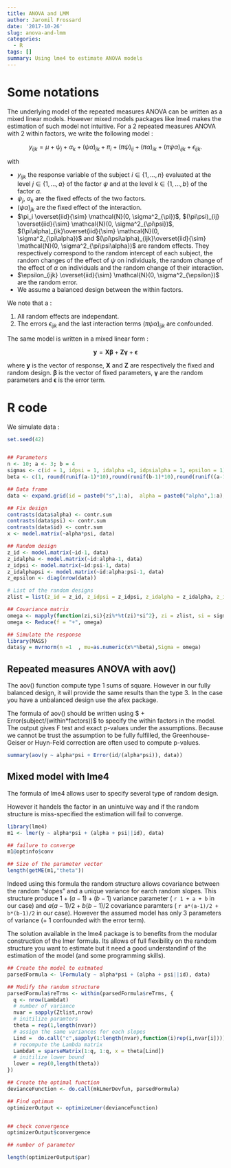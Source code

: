 ```yaml
---
title: ANOVA and LMM
author: Jaromil Frossard
date: '2017-10-26'
slug: anova-and-lmm
categories:
  - R
tags: []
summary: Using lme4 to estimate ANOVA models
---
```


# Some notations

The underlying model of the repeated measures ANOVA can be written as a mixed linear models. However mixed models packages like lme4 makes the estimation of such model not intuitive. For a 2 repeated measures ANOVA with 2 within factors, we write the following model : 


$$
y_{ijk} = \mu + \psi_j + \alpha_k + (\psi\alpha)_{jk}+\pi_i +(\pi\psi)_{ij}+(\pi\alpha)_{ik} +(\pi\psi\alpha)_{ijk}+\epsilon_{ijk}.
$$

with 

- $y_{ijk}$ the response variable of the subject $i \in \{1,\dots, n\}$ evaluated at the level $j \in \{1,\dots, a\}$ of the factor $\psi$ and at the level $k \in \{1,\dots, b\}$ of the factor $\alpha$.
- $\psi_j$, $\alpha_k$ are the fixed effects of the two factors.
- $(\psi\alpha)_{jk}$ are the fixed effect of the interaction.
- $\pi_i \overset{iid}{\sim} \mathcal{N}(0, \sigma^2_{\pi})$, $(\pi\psi)_{ij} \overset{iid}{\sim} \mathcal{N}(0, \sigma^2_{\pi\psi})$, $(\pi\alpha)_{ik}\overset{iid}{\sim} \mathcal{N}(0, \sigma^2_{\pi\alpha})$ and $(\pi\psi\alpha)_{ijk}\overset{iid}{\sim} \mathcal{N}(0, \sigma^2_{\pi\psi\alpha})$ are random effects. They respectively correspond to the random intercept of each subject, the random changes of the effect of $\psi$ on individuals, the random change of the effect of $\alpha$ on individuals and the random change of their interaction.
- $\epsilon_{ijk} \overset{iid}{\sim} \mathcal{N}(0, \sigma^2_{\epsilon})$ are the random error.
- We assume a balanced design between the within factors.

We note that a :

1. All random effects are independant.
2. The errors $\epsilon_{ijk}$ and the last interaction terms $(\pi\psi\alpha)_{ijk}$ are  confounded.

The same model is written in a mixed linear form :

$$
\mathbf{y} = \mathbf{X\beta} + \mathbf{Z\gamma} + \mathbf{\epsilon}
$$

where $\mathbf{y}$ is the vector of response, $\mathbf{X}$ and $\mathbf{Z}$ are respectively the fixed and random design. $\mathbf{\beta}$ is the vector of fixed parameters, $\mathbf{\gamma}$ are the random parameters and $\mathbf{\epsilon}$ is the error term.

# R code

We simulate data :

```r
set.seed(42)


## Parameters
n <- 10; a <- 3; b = 4
sigmas <- c(id = 1, idpsi = 1, idalpha =1, idpsialpha = 1, epsilon = 1) 
beta <- c(1, round(runif(a-1)*10),round(runif(b-1)*10),round(runif((a-1)*(b-1))*10))

## Data frame
data <- expand.grid(id = paste0("s",1:a),  alpha = paste0("alpha",1:a),psi = paste0("psi",1:b))

## Fix design
contrasts(data$alpha) <- contr.sum
contrasts(data$psi) <- contr.sum
contrasts(data$id) <- contr.sum
x <- model.matrix(~alpha*psi, data)

## Random design
z_id <- model.matrix(~id-1, data)
z_idalpha <- model.matrix(~id:alpha-1, data)
z_idpsi <- model.matrix(~id:psi-1, data)
z_idalphapsi <- model.matrix(~id:alpha:psi-1, data)
z_epsilon <- diag(nrow(data))

# List of the random designs
zlist = list(z_id = z_id, z_idpsi = z_idpsi, z_idalpha = z_idalpha, z_idalphapsi = z_idalphapsi, z_epsilon = z_epsilon)

## Covariance matrix
omega <- mapply(function(zi,si){zi%*%t(zi)*si^2}, zi = zlist, si = sigmas, SIMPLIFY = F)
omega <- Reduce(f = "+", omega)

## Simulate the response
library(MASS)
data$y = mvrnorm(n =1  , mu=as.numeric(x%*%beta),Sigma = omega)
```

## Repeated measures ANOVA with aov()

The aov() function compute type 1 sums of square. However in our fully balanced design, it will provide the same results than the type 3. In the case you have a unbalanced design use the afex package.

The formula of aov() should be written using $ + Error(subject/(within*factors))$ to specify the within factors in the model. The output gives F test and exact p-values under the assumptions. Because we cannot be trust the assumption to be fully fulfilled, the Greenhouse-Geiser or Huyn-Feld correction are often used to compute p-values.

```r
summary(aov(y ~ alpha*psi + Error(id/(alpha*psi)), data))
```


## Mixed model with lme4

The formula of lme4 allows user to specify several type of random design. 

However it handels the factor in an unintuive way and if the random structure is miss-specified the estimation will fail to converge.

```r
library(lme4)
m1 <- lmer(y ~ alpha*psi + (alpha + psi||id), data)

## failure to converge
m1@optinfo$conv

## Size of the parameter vector
length(getME(m1,"theta"))
```

Indeed using this formula the random structure allows covariance between the random "slopes" and a unique variance for earch random slopes. This structure produce $1 + (a - 1) + (b -1)$ variance parameter ( `r 1 + a + b` in our case) and $a(a-1)/2 + b(b-1)/2$ covariance paramters ( `r a*(a-1)/2 + b*(b-1)/2` in our case). However the assumed model has only 3 parameters of variance (+ 1 confounded with the error term).

The solution available in the lme4 package is to benefits from the modular construction of the lmer formula. Its allows of full flexibility on the random structure you want to estimate but it need a good understandinf of the estimation of the model (and some programming skills).


```r
## Create the model to estmated
parsedFormula <- lFormula(y ~ alpha*psi + (alpha + psi||id), data)

## Modify the random structure
parsedFormula$reTrms <- within(parsedFormula$reTrms, {
  q <- nrow(Lambdat)
  # number of variance
  nvar = sapply(Ztlist,nrow) 
  # initilize paramters
  theta = rep(1,length(nvar)) 
  # assign the same variances for each slopes
  Lind =  do.call("c",sapply(1:length(nvar),function(i)rep(i,nvar[i])))
  # recompute the Lambda matrix
  Lambdat = sparseMatrix(1:q, 1:q, x = theta[Lind])
  # initilize lower bound
  lower = rep(0,length(theta))
})

## Create the optimal function
devianceFunction <- do.call(mkLmerDevfun, parsedFormula)

## Find optimum
optimizerOutput <- optimizeLmer(devianceFunction)


## check convergence
optimizerOutput$convergence

## number of parameter

length(optimizerOutput$par)
```








